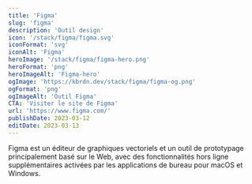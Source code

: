 ```yaml
---
title: 'Figma'
slug: 'figma'
description: 'Outil design'
icon: '/stack/figma/figma.svg'
iconFormat: 'svg'
iconAlt: 'Figma'
heroImage: '/stack/figma/figma-hero.png'
heroFormat: 'png'
heroImageAlt: 'Figma-hero'
ogImage: 'https://kbrdn.dev/stack/figma/figma-og.png'
ogFormat: 'png'
ogImageAlt: 'Outil Figma'
CTA: 'Visiter le site de Figma'
url: 'https://www.figma.com/'
publishDate: 2023-03-12
editDate: 2023-03-13
---
```


Figma est un éditeur de graphiques vectoriels et un outil de prototypage principalement basé sur le Web, avec des fonctionnalités hors ligne supplémentaires activées par les applications de bureau pour macOS et Windows.
